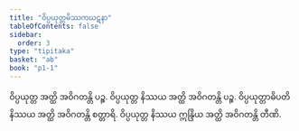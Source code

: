```yaml
---
title: "ဝိပ္ပယုတ္တမိဿကဃဋနာ"
tableOfContents: false
sidebar:
  order: 3
type: "tipitaka"
basket: "ab"
book: "p1-1"
---
```



<DynamicBreadcrumb />

<Division number="376" book="p1-1" e="ch" v="36" p="122">

<Paragraph number="1135" book="p1-1">
ဝိပ္ပယုတ္တ အတ္ထိ အဝိဂတန္တိ ပဉ္စ. ဝိပ္ပယုတ္တ နိဿယ အတ္ထိ အဝိဂတန္တိ ပဉ္စ. ဝိပ္ပယုတ္တာဓိပတိ နိဿယ အတ္ထိ အဝိဂတန္တိ စတ္တာရိ. ဝိပ္ပယုတ္တ နိဿယ ဣန္ဒြိယ အတ္ထိ အဝိဂတန္တိ တီဏိ.
</Paragraph>
</Division>